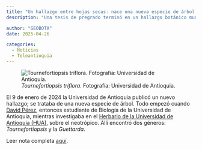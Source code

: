```yaml
---
title: "Un hallazgo entre hojas secas: nace una nueva especie de árbol en Sonsón"
description: "Una tesis de pregrado terminó en un hallazgo botánico mundial. La ciencia joven cambia el mundo. Conoce aquí una nueva especie de árbol."

author: "GEOBOTA"
date: 2025-04-26

categories:
  - Noticias
  - Teleantioquia
---
```


![*Tournefortiopsis triflora*. Fotografía: Universidad de Antioquia.](image.jpg){fig-align="center"}

El 9 de enero de 2024 la Universidad de Antioquia publicó un nuevo hallazgo; se trataba de una nueva especie de árbol. Todo empezó cuando [David Pérez](/people/perez-uribe_david/index.qmd), entonces estudiante de Biología de la Universidad de Antioquia, mientras investigaba en el [Herbario de la Universidad de Antioquia (HUA)](/herbarium/index.qmd), sobre el neotrópico. Allí encontró dos géneros: *Tournefortiopsis* y la *Guettarda*.

Leer nota completa [aquí](https://www.teleantioquia.co/noticias/un-hallazgo-entre-hojas-secas-nace-una-nueva-especie-de-arbol-en-sonson/).
